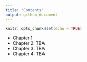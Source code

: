 ```yaml
---
title: "Contents"
output: github_document
---
```


```r
knitr::opts_chunk$set(echo = TRUE)
```

- [Chapter 1](ch01.md)
- Chapter 2: TBA
- Chapter 3: TBA
- Chapter 4: TBA
